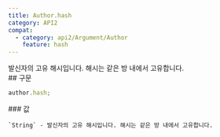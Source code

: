 ```yaml
---
title: Author.hash
category: API2
compat:
  - category: api2/Argument/Author
    feature: hash
---
```


<Section>
  발신자의 고유 해시입니다. 해시는 같은 방 내에서 고유합니다.
</Section>
<Section>
  ## 구문

  ~~~js
  author.hash;
  ~~~

  <Section>
    ### 값

    `String` - 발신자의 고유 해시입니다. 해시는 같은 방 내에서 고유합니다.
  </Section>
</Section>